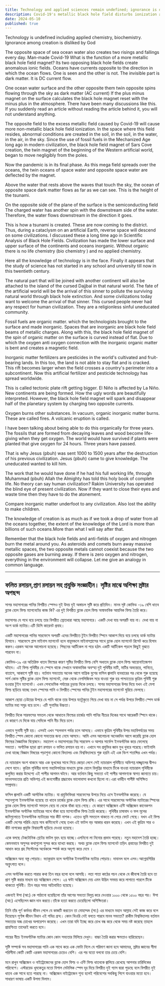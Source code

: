```yaml
---
title: Technology and applied sciences remain undefined; ignorance is disliked by God.
description: Covid-19's metallic black hole field disturbs ionization and ocean currents, creating tsunamis and environmental issues. Inorganic practices disrupt natural chemistry, emphasizing the need for scientific understanding and organic balance.
date: 2024-05-10
published: true
---
```


Technology is undefined including applied chemistry, biochemistry. Ignorance among creation is disliked by God

The opposite space of sea ocean water also creates two risings and fallings every day. Man-made Covid-19 What is the function of a more metallic black hole field magnet? Its two opposing black hole fields create anomalous ionic fields.
Oceans have currents opposite to the direction in which the ocean flows. One is seen and the other is not. The invisible part is dark matter. It is DC current flow.

One ocean water surface and the other opposite them twin opposite spins flowing through the sky as dark matter (AC current) If the plus minus magnet on the surface calculates the black hole magnet reset with the minus plus in the atmosphere. There have been many discussions like this. If you suddenly read an article without reading the article behind it, you will not understand anything.

The opposite field to the excess metallic field caused by Covid-19 will cause more non-metallic black hole field ionization. In the space where this field resides, abnormal conditions are created in the soil, in the soil, in the water, in the air, in the sky. Since the use of fossil fuels in the Mechanized Age long ago in modern civilization, the black hole field magnet of Sars Cove creation, the twin magnet of the beginning of the Western artificial world, began to move negligibly from the poles.

Now the pandemic is in its final phase. As this mega field spreads over the oceans, the twin oceans of space water and opposite space water are deflected by the magnet.

Above the water that rests above the waves that touch the sky, the ocean of opposite space dark matter flows as far as we can see. This is the height of the tsunami.

On the opposite side of the plane of the surface is the semiconducting field
The charged water has another spin with the downstream side of the water. Therefore, the water flows downstream in the direction it goes.

This is how a tsunami is created. These are now coming to the district. Thus, during a cataclysm on an artificial Earth, reverse space will descend on some civilizations. I discussed these a long time ago in Scientific Analysis of Black Hole Fields.
Civilization has made the lower surface and upper surface of the continents and oceans inorganic. Without organic there is no life chemistry (bio chemistry ) and no applied chemistry.

Here all the knowledge of technology is in the face. Finally it appears that the study of science has not started in any school and university till now in this twentieth century.

The natural part that will be joined with another continent will also be attached to the island of the cursed Dajjbal in that natural world. The fate of the artificial world will be the arrival of this sinner to pollute the surviving natural world through black hole extinction. And some civilizations today want to welcome the arrival of that sinner. This cursed people never had any respect for human civilization. They are a religionless sinful uneducated community.

Fossil fuels are organic matter. which the technologists brought to the surface and made inorganic. Spaces that are inorganic are black hole field beams of metallic charges. Along with this, the black hole field magnet of the spin of organic matter on the surface is curved instead of flat. Due to which the oxygen anti oxygen connection with the inorganic organic matter is bent and creates a magnetic field.

Inorganic matter fertilizers are pesticides in the world's cultivated and fruit-bearing lands. In this too, the land is not able to stay flat and is cracked.
This rift becomes larger when the field crosses a country's perimeter into a subcontinent. Now this artificial fertilizer and pesticide technology has spread worldwide.

This is called tectonic plate rift getting bigger. El Niño is affected by La Niño. New continents are being formed. How the ugly words are beautifully interpreted.
However, the black hole field magnet will spark and disappear half of the planetary system by charging two opposite currents.

Oxygen burns other substances. In vacuum, organic inorganic matter burns. These are called fires. A volcanic eruption is called.

I have been talking about being able to do this organically for three years. The fossils that are formed from decaying leaves and wood become life-giving when they get oxygen. The world would have survived if plants were planted that give oxygen for 24 hours. Three years have passed.

That is why Jesus (pbuh) was sent 1000 to 1500 years after the destruction of his previous civilization. Jesus (pbuh) came to give knowledge. The uneducated wanted to kill him.

The work that he would have done if he had his full working life, through Muhammad (pbuh) Allah the Almighty has told this holy book of complete life. No theory can say human civilization? Rakim University has operated the blind eye of present civilization. Now if they want to close their eyes and waste time then they have to do the atonement.

Compare inorganic matter underfoot to any civilization. Also lost the ability to make children.

The knowledge of creation is as much as if we took a drop of water from all the oceans together, the extent of the knowledge of the Lord is more than billions of such oceans.More than what I will say after that.

Remember that the black hole fields and anti-fields of oxygen and nitrogen burn the metal around you. As asteroids and comets burn away massive metallic spaces, the two opposite metals cannot coexist because the two opposite gases are burning away. If there is zero oxygen and nitrogen, everything in the environment will collapse. Let me give an analogy in common language.

---

## ফলিত রসায়ন,প্রাণ রসায়ন সহ প্রযুক্তি সংজ্ঞাহীন। সৃষ্টির মাঝে  অশিক্ষা স্রষ্টার অপছন্দ  

সাগর মহাসাগরের পানির বিপরীত স্পেসও দুই উদয় দুই অস্তাচল সৃষ্টি করে প্রতিদিন। মানব সৃষ্ট কোভিড -১৯ বেশি ধাতব ব্ল‍্যাক হোল ফিল্ড ম‍্যাগনেটের কাজ কি? এর দুই বিপরীত ব্ল‍্যাক হোল ফিল্ড  অস্বাভাবিক আয়নিক ফিল্ড তৈরি করে।

মহাসাগর যে পথে বয়ে চলছে তার বিপরীত স্রোতধারা আছে মহাসাগরে। একটি দেখা যায় অপরটি যায় না। দেখা যায় না অংশ  ডার্ক ম‍্যাটার।এটি ডিসি কারেনট প্রবাহ।

একটি মহাসাগরের পানির সারফেসে অপরটি এদের বিপরীতে টুইন বিপরীত স্পিনে আকাশ দিয়ে বয়ে চলছে ডার্ক ম‍্যাটার হিসাবে। সারফেসে প্লাস মাইনাস ম‍্যাগনেট হলে বায়ূমন্ডলে মাইনাসপ্লাসের সাথে ব্ল‍্যাক হোল ম‍্যাগনেট রিসেট করে হিসাব করুন।এরকম অনেক আলোচনা হয়েছে। পিছনের আর্টিকেল না পরে হঠাৎ একটি আর্টিকেল পড়লে কিছুই বুঝতে পারবেন না।

কোভিড-১৯ এর অতিরিক্ত ধাতব ফিল্ডের কারণ সৃষ্টির বিপরীত ফিল্ড বেশি অধাতব ব্ল‍্যাক হোল ফিল্ড আয়োনাইজেশন ঘটাবে। এই ফিল্ড পৃথিবীর যে স্পেসে থাকে সেখানে অস্বাভাবিক অবস্হা দুই পৃথিবীর মাটি, মাটির অভ‍্যন্তরে, পানিতে, বাতাসে, আকাশে সৃষ্টি হয়।  বর্তমান সভ‍্যতায় অনেক আগে যান্ত্রিক যুগের ফসিল জ্বালানি ব‍্যবহারের পর থেকে শুরু হয়েছে সার্স কোভ সৃষ্টির ব্ল‍্যাক হোল ফিল্ড ম‍্যাগনেট, মেরু থেকে নেগলিজিবল সরে যাওয়া শুরু হয় পাশ্চাত্যের কৃত্রিম পৃথিবী শুরু হওয়ার টুইন ম‍্যাগনেট।
এখন পেনডেমিক পর্যায়ের চূড়ান্ত দিকে চলছে। সাগর মহাসাগরের উপর দিয়ে যখন এই মেগা ফিল্ড ছড়িয়ে যাচ্ছে তখন স্পেসের পানি ও বিপরীত স্পেসের পানির টুইন মহাসাগরের ম‍্যাগনেট ঘুরিয়ে ফেলছে।

আকাশ ছোয়া ঢেউয়ের উপরে যে পানি থাকে তার উপরে যতটুকুতে গিয়ে দেখা যায় না সে পর্যন্ত উপরে বিপরীত স্পেস ডার্ক ম‍্যাটার মহা সমুদ্র বয়ে চলে। এটি সুনামির উচ্চতা।

বিপরীত দিকে সারফসের সমতল থেকে আধাতব ফিল্ডের
চার্জের পানি পানির নীচের দিকের সাথে আরেকটি স্পিনে থাকে।যে কারণে যে দিকে যায় সেদিকে পানি নীচ দিয়ে চলে। 

এভাবে সুনামী সৃষ্টি হয়।  এসবই এখন স্হলভাগ পর্যন্ত চলে আসছে। এভাবে কৃত্রিম পৃথিবীর উপর  মহাবিপর্যয়ের সময় বিপরীত স্পেস কোনো কোনো সভ‍্যতার জন‍্য নেমে আসবে। আমি এসব আলোচনা অনেকদিন আগে করেছি  ব্ল‍‍্যাক হোল ফিল্ডের বৈজ্ঞানিক বিশ্লেষনে।
মহাদেশ ও মহাসাগরের নিম্ন সারফেস ও আপার সার্ফেস  ইনঅর্গানিক করে ফেলেছে সভ‍্যতা। অর্গানিক ছাড়া প্রাণ রসায়ন ও ফলিত রসায়ন হয় না। এখানে সব প্রযুক্তির জ্ঞান মুখ থুবরে পরেছে।ফাইনালি দেখা যাচ্ছে বিজ্ঞান বিষয়ের পড়াশুনা কোনো বিদ‍্যালয় এবং বিশ্ববিদ্যালয়ে শুরু হয়নি এই এক বিংশ শতাব্দির এখন পর্যন্ত।

যে ন‍্যাচারাল অংশ থাকবে আর এক ভূখন্ডের সাথে গিয়ে জোড়া লেগে সেই ন‍্যাচারাল পৃথিবীতে অভিশপ্ত দাজ্জ্বালের দ্বীপও লেগে যাবে। কৃত্রিম পৃথিবীর ভাগ‍্য মহাবিপর্যয়ের মাধ‍্যমে ব্ল‍্যাক হোলে  বিলুপ্তির মাধ‍্যমে  টিকে যাওয়া ন‍্যাচারাল পৃথিবীকে কলুষিত করার উদ্দেশ‍্যে এই পাপীর আগমন ঘটবে। আর বর্তমান কিছু সভ‍্যতা ওই পাপীর আগমণকে স্বাগত জানাতে চায়। মানবসভ‍্যতার প্রতি অভিশপ্ত এই জনগোষ্ঠীর  শ্রদ্ধাবোধ ভালোবাসা কখনো ছিলো না।এরা ধর্মহীন পাপীষ্ট অশিক্ষিত সম্প্রদায়।

ফসিল জ্বালানি একটি আর্গানিক ম‍্যাটার। যা প্রযুক্তিবিদরা সারফেসের উপরে নিয়ে এসে ইনঅর্গানিক করেছে। যে স্হানগুলো  ইনঅর্গানিক হয়েছে তা ধাতব চার্জের ব্ল‍্যাক হোল ফিল্ড রশ্মি। এর সাথে সারফেসের অর্গানিক ম‍্যাটারের স্পিনের ব্ল‍্যাক হোল ফিল্ড ম‍্যাগনেট  সমতল বেয়ে না থেকে বাঁকা হয়ে গেছে। যে কারণে অক্সিজেন এন্টি অক্সিজেন কানেকশন ইনঅর্গানিক অর্গানিক ম‍্যাটারের সাথে বাঁকা হয়ে ম‍্যাগনেটিক ফিল্ড তৈরি করেছে।  পৃথিবীর চাষাবাদ ও ফল মূলের জমিগুলোতে ইনঅর্গানিক ম‍্যাটারের সার কীট নাশক। এতেও ভূমি সমতলে থাকতে না পেরে ফেটে গেছে।
যখন এই ফিল্ড একটি দেশের পরিধি ছেয়ে সাব কন্টিনেন্টে গেছে তখন এই ফাটল বড় আকার ধারন করেছে। এখন এই কৃত্রিম সার ও কীট নাশকের প্রযুক্তি বিশ্বব‍‍্যাপী ছড়িয়ে দেওয়া হয়েছে।

একে বলছে টেকটোনিক প্লেটের ফাটল বৃহৎ হয়ে যাচ্ছে।এলনিনো লা নিনোর প্রভাব পরেছে। নতুন মহাদেশ তৈরি হচ্ছে। কেমনভাবে  অসুন্দর কথাগুলো সুন্দর করে ব‍্যাখ‍্যা করছে। 
অথচ ব্ল‍্যাক হোল ফিল্ড  ম‍্যাগনেট তড়িৎ প্রবাহের বিপরীত দুই আধান করে গ্রহ সিস্টেমের অর্ধেককে   স্পার্ক করে অদৃশ‍্য করে দেবে ।

অক্সিজেন অন‍্য বস্তু পোড়ায়। ভ‍্যাকুয়াম হলে অর্গানিক ইনঅর্গানিক ম‍্যাটার পোড়ায়। দাবানল বলে এসব।আগ্নেয়গিরির অগ্নুৎপাত বলে।

এসব অর্গানিক করতে পারার কথা তিন বছর হলো বলে আসছি। লতা পাতা কাঠের পচন থেকে যে জীবাশ্ম তৈরি হবে তা প্রাণ সৃষ্টি করার মাধ‍‍্যম হয় অক্সিজেন পেলে। ২৪ ঘন্টা অক্সিজেন দেয় এমন উদ্ভিদ সমন্বয় করে লাগাতে  পারলে টিকে থাকতো পৃথিবী। তিন বছর সময় অতিবাহিত হয়েছে।

এজন‍্যই ঈসা (আ:) কে পাঠানো হয়েছিলো তাঁর আগের সভ‍্যতা  বিলুপ্ত করে দেওয়ার ১০০০ থেকে ১৫০০ বছর পর। ঈসা (আ:) এসেছিলেন জ্ঞান দান করতে।তাঁকে হত‍্যা করতে চেয়েছিলো অশিক্ষিতরা।

তিনি তাঁর পূর্ণ কর্মময় জীবন পেলে যে কাজটি করতেন তা মোহাম্মদ (সা:) এর মাধ‍্যমে মহান আল্লাহ সেই কাজ করে বলে দিয়েছেন পূর্ণাঙ্গ জীবন বিধান এই পবিত্র গ্রন্হ। কোন থিওরি নেই বলতে পারবে মানব সভ‍্যতা? রাকীম বিশ্ববিদ‍্যালয় বর্তমান সভ‍্যতার অন্ধ চোখের অপারেশন করেছে। এখন তারা  যদি ইচ্ছে করে চোখ বন্ধ করে থেকে সময় নষ্ট করেছে তাহলে প্রায়শ্চিত‍্য তাদেরই করতে হবে।

পায়ের নীচে ইনঅর্গানিক ম‍্যাটার কোন কোন সভ‍্যতার মিলিয়ে দেখুন। বাচ্চা তৈরি করার ক্ষমতাও হারিয়েছেন।

সৃষ্টি সম্পর্কে সব মহাসাগরের পানি এক সাথে করে এক ফোটা নিলে যে পরিমাণ জানা হবে আমাদের, স্রষ্টার জ্ঞানের সীমা পরিসীমা কোটি কোটি এরকম মহাসাগরের চেয়েও বেশি। এর পর যতো বলবো তার চেয়ে বেশি।

মনে রাখুন অক্সিজেন ও নাইট্রোজেনের ব্ল‍্যাক হোল ফিল্ড ও এন্টি ফিল্ড ধাতবকে জ্বালিয়ে রেখেছে আপনার চারিদিকের পরিবেশে। এস্টরয়েড ধূমকেতুর মতো বিশাল মেটালিক স্পেস দূর দিয়ে বিপরীত দুই গ‍্যাস দ্বারা পুড়ছে বলে বিপরীত দুই ধাতব এক সাথে হতে পারছে না। অক্সিজেন নাইট্রোজেন শূন‍্য হলেই পরিবেশের সবকিছু পিশে যাওয়ার মতো হবে। সাধারণ ভাষায় একটি উপমা দিলাম।
